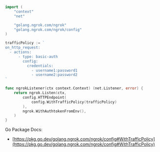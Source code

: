 ```go
import (
	"context"
	"net"

	"golang.ngrok.com/ngrok"
	"golang.ngrok.com/ngrok/config"
)

trafficPolicy := `
on_http_request:
  - actions:
      - type: basic-auth
        config:
          credentials:
            - username1:password1
            - username2:password2
`

func ngrokListener(ctx context.Context) (net.Listener, error) {
	return ngrok.Listen(ctx,
		config.HTTPEndpoint(
			config.WithTrafficPolicy(trafficPolicy)
		),
		ngrok.WithAuthtokenFromEnv(),
	)
}
```

Go Package Docs:

- [https://pkg.go.dev/golang.ngrok.com/ngrok/config#WithTrafficPolicy](https://pkg.go.dev/golang.ngrok.com/ngrok/config#WithTrafficPolicy)
